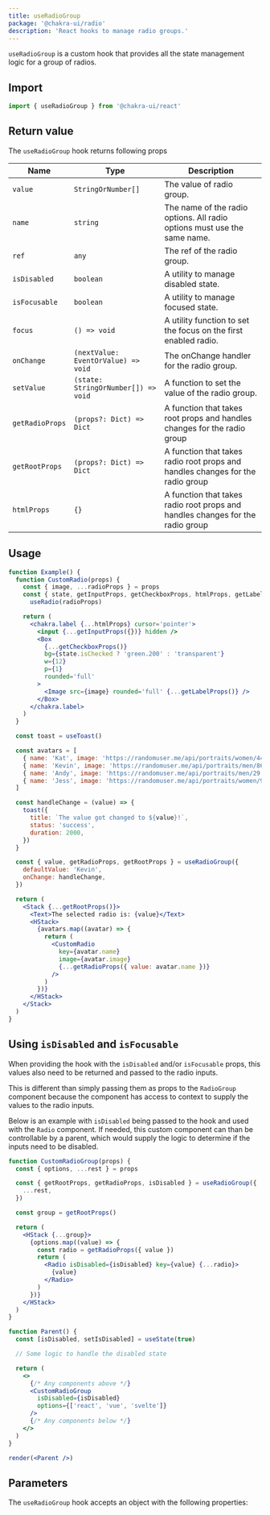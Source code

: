 ---
title: useRadioGroup
package: '@chakra-ui/radio'
description: 'React hooks to manage radio groups.'
---

`useRadioGroup` is a custom hook that provides all the state management logic
for a group of radios.

## Import

```js
import { useRadioGroup } from '@chakra-ui/react'
```

## Return value

The `useRadioGroup` hook returns following props

| Name            | Type                                | Description                                                                    |
| --------------- | ----------------------------------- | ------------------------------------------------------------------------------ |
| `value`         | `StringOrNumber[]`                  | The value of radio group.                                                      |
| `name`          | `string`                            | The name of the radio options. All radio options must use the same name.       |
| `ref`           | `any`                               | The ref of the radio group.                                                    |
| `isDisabled`    | `boolean`                           | A utility to manage disabled state.                                            |
| `isFocusable`   | `boolean`                           | A utility to manage focused state.                                             |
| `focus`         | `() => void`                        | A utility function to set the focus on the first enabled radio.                |
| `onChange`      | `(nextValue: EventOrValue) => void` | The onChange handler for the radio group.                                      |
| `setValue`      | `(state: StringOrNumber[]) => void` | A function to set the value of the radio group.                                |
| `getRadioProps` | `(props?: Dict) => Dict`            | A function that takes root props and handles changes for the radio group       |
| `getRootProps`  | `(props?: Dict) => Dict`            | A function that takes radio root props and handles changes for the radio group |
| `htmlProps`     | `{}`                                | A function that takes radio root props and handles changes for the radio group |

## Usage

```jsx
function Example() {
  function CustomRadio(props) {
    const { image, ...radioProps } = props
    const { state, getInputProps, getCheckboxProps, htmlProps, getLabelProps } =
      useRadio(radioProps)

    return (
      <chakra.label {...htmlProps} cursor='pointer'>
        <input {...getInputProps({})} hidden />
        <Box
          {...getCheckboxProps()}
          bg={state.isChecked ? 'green.200' : 'transparent'}
          w={12}
          p={1}
          rounded='full'
        >
          <Image src={image} rounded='full' {...getLabelProps()} />
        </Box>
      </chakra.label>
    )
  }

  const toast = useToast()

  const avatars = [
    { name: 'Kat', image: 'https://randomuser.me/api/portraits/women/44.jpg' },
    { name: 'Kevin', image: 'https://randomuser.me/api/portraits/men/86.jpg' },
    { name: 'Andy', image: 'https://randomuser.me/api/portraits/men/29.jpg' },
    { name: 'Jess', image: 'https://randomuser.me/api/portraits/women/95.jpg' },
  ]

  const handleChange = (value) => {
    toast({
      title: `The value got changed to ${value}!`,
      status: 'success',
      duration: 2000,
    })
  }

  const { value, getRadioProps, getRootProps } = useRadioGroup({
    defaultValue: 'Kevin',
    onChange: handleChange,
  })

  return (
    <Stack {...getRootProps()}>
      <Text>The selected radio is: {value}</Text>
      <HStack>
        {avatars.map((avatar) => {
          return (
            <CustomRadio
              key={avatar.name}
              image={avatar.image}
              {...getRadioProps({ value: avatar.name })}
            />
          )
        })}
      </HStack>
    </Stack>
  )
}
```

## Using `isDisabled` and `isFocusable`

When providing the hook with the `isDisabled` and/or `isFocusable` props, this
values also need to be returned and passed to the radio inputs.

This is different than simply passing them as props to the `RadioGroup`
component because the component has access to context to supply the values to
the radio inputs.

Below is an example with `isDisabled` being passed to the hook and used with the
`Radio` component. If needed, this custom component can than be controllable by
a parent, which would supply the logic to determine if the inputs need to be
disabled.

```jsx manual=true
function CustomRadioGroup(props) {
  const { options, ...rest } = props

  const { getRootProps, getRadioProps, isDisabled } = useRadioGroup({
    ...rest,
  })

  const group = getRootProps()

  return (
    <HStack {...group}>
      {options.map((value) => {
        const radio = getRadioProps({ value })
        return (
          <Radio isDisabled={isDisabled} key={value} {...radio}>
            {value}
          </Radio>
        )
      })}
    </HStack>
  )
}

function Parent() {
  const [isDisabled, setIsDisabled] = useState(true)

  // Some logic to handle the disabled state

  return (
    <>
      {/* Any components above */}
      <CustomRadioGroup
        isDisabled={isDisabled}
        options={['react', 'vue', 'svelte']}
      />
      {/* Any components below */}
    </>
  )
}

render(<Parent />)
```

## Parameters

The `useRadioGroup` hook accepts an object with the following properties:

<PropsTable of='useRadioGroup' />
